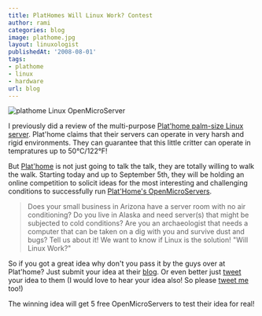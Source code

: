 ```yaml
---
title: PlatHomes Will Linux Work? Contest
author: rami
categories: blog
image: plathome.jpg
layout: linuxologist
publishedAt: '2008-08-01'
tags:
- plathome
- linux
- hardware
url: blog
---
```


![plathome Linux OpenMicroServer](/assets/images/content/blog/plathome.jpg)

I previously did a review of the multi-purpose [Plat'home palm-size Linux  server](/2008/06/01/plathome-the-palm-size-linux-server). Plat'home claims that their servers can operate in very harsh and rigid environments. They can guarantee that this little critter can operate in tempratures up to 50°C/122°F!

But [Plat'home](http://www.plathome.com/) is not just going to talk the talk, they are totally willing to walk the walk. Starting today and up to September 5th, they will be holding an online competition to solicit ideas for the most interesting and challenging conditions to successfully run [Plat'Home's OpenMicroServers](/2008/06/01/plathome-the-palm-size-linux-server).

> Does your small business in Arizona have a server room with no air conditioning? Do you live in Alaska and need server(s) that might be subjected to cold conditions? Are you an archaeologist that needs a computer that can be taken on a dig with you and survive dust and bugs? Tell us about it! We want to know if Linux is the solution! "Will Linux Work?"

So if you got a great idea why don't you pass it by the guys over at Plat'home? Just submit your idea at their [blog](http://plathomeus.blogspot.com/2008/07/announcing-will-linux-work-contest.html). Or even better just [tweet](http://twitter.com/plathomeweb) your idea to them (I would love to hear your idea also! So please [tweet me ](http://www.twitter.com/bianconeri4ever)too!)

The winning idea will get 5 free OpenMicroServers to test their idea for real!
